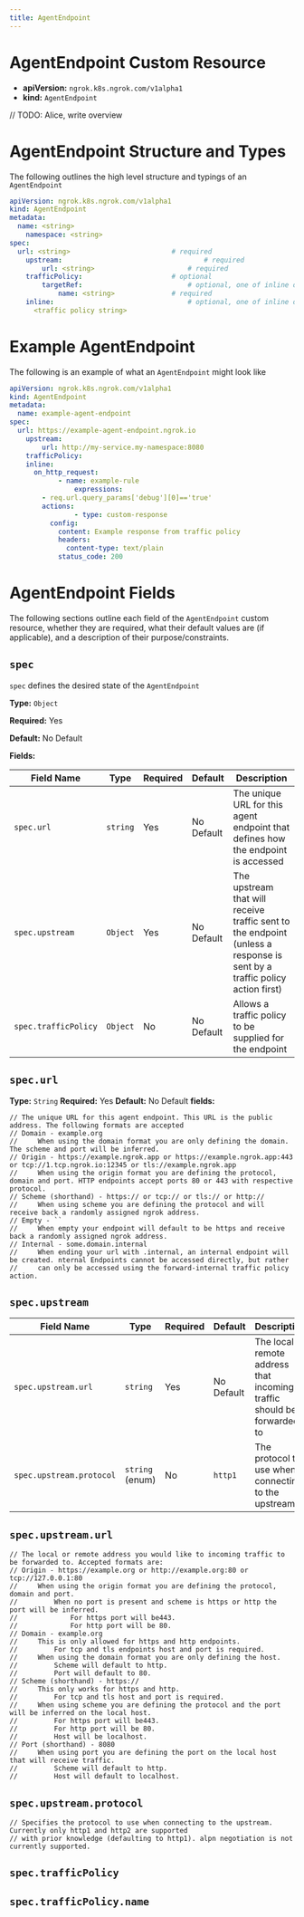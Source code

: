 ```yaml
---
title: AgentEndpoint
---
```



# AgentEndpoint Custom Resource

- **apiVersion:** `ngrok.k8s.ngrok.com/v1alpha1`
- **kind:** `AgentEndpoint`

// TODO: Alice, write overview

# AgentEndpoint Structure and Types

The following outlines the high level structure and typings of an `AgentEndpoint`

```yaml
apiVersion: ngrok.k8s.ngrok.com/v1alpha1
kind: AgentEndpoint
metadata:
  name: <string>
	namespace: <string>
spec:
  url: <string>							# required
	upstream:									# required
		url: <string>						# required
	trafficPolicy:						# optional
		targetRef:							# optional, one of inline or targetRef must be supplied
			name: <string>				# required
    inline:									# optional, one of inline or targetRef must be supplied
      <traffic policy string>
```

# Example AgentEndpoint

The following is an example of what an `AgentEndpoint` might look like

```yaml
apiVersion: ngrok.k8s.ngrok.com/v1alpha1
kind: AgentEndpoint
metadata:
  name: example-agent-endpoint
spec:
  url: https://example-agent-endpoint.ngrok.io
	upstream:
		url: http://my-service.my-namespace:8080
	trafficPolicy:
    inline:
      on_http_request:
			- name: example-rule
				expressions:
        - req.url.query_params['debug'][0]=='true'
        actions:
				- type: custom-response
          config:
            content: Example response from traffic policy
            headers:
              content-type: text/plain
            status_code: 200
```


# AgentEndpoint Fields

The following sections outline each field of the `AgentEndpoint` custom resource, whether they are required, what their default values are (if applicable), and a description of their purpose/constraints.

## `spec`

`spec` defines the desired state of the `AgentEndpoint`

**Type:** `Object`

**Required:** Yes

**Default:** No Default

**Fields:**

| Field Name            | Type       | Required  | Default    | Description                                        |
| --------------------- | ---------- | --------- | ---------- | -------------------------------------------------- |
| `spec.url`            | `string`   | Yes       | No Default | The unique URL for this agent endpoint that defines how the endpoint is accessed                                         |
| `spec.upstream`       | `Object`   | Yes       | No Default | The upstream that will receive traffic sent to the endpoint (unless a response is sent by a traffic policy action first) |
| `spec.trafficPolicy`  | `Object`   | No        | No Default | Allows a traffic policy to be supplied for the endpoint                                                                  |


## `spec.url`

**Type:** `String`
**Required:** Yes
**Default:** No Default
**fields:**

	// The unique URL for this agent endpoint. This URL is the public address. The following formats are accepted
	// Domain - example.org
	//     When using the domain format you are only defining the domain. The scheme and port will be inferred.
	// Origin - https://example.ngrok.app or https://example.ngrok.app:443 or tcp://1.tcp.ngrok.io:12345 or tls://example.ngrok.app
	//     When using the origin format you are defining the protocol, domain and port. HTTP endpoints accept ports 80 or 443 with respective protocol.
	// Scheme (shorthand) - https:// or tcp:// or tls:// or http://
	//     When using scheme you are defining the protocol and will receive back a randomly assigned ngrok address.
	// Empty - ``
	//     When empty your endpoint will default to be https and receive back a randomly assigned ngrok address.
	// Internal - some.domain.internal
	//     When ending your url with .internal, an internal endpoint will be created. nternal Endpoints cannot be accessed directly, but rather
	//     can only be accessed using the forward-internal traffic policy action.

## `spec.upstream`

| Field Name                     | Type              | Required  | Default    | Description                                        |
| ------------------------------ | ----------------- | --------- | ---------- | -------------------------------------------------- |
| `spec.upstream.url`            | `string`          | Yes       | No Default | The local or remote address that incoming traffic should be forwarded to |
| `spec.upstream.protocol`       | `string` (enum)   | No        | `http1`    | The protocol to use when connecting to the upstream                      |


## `spec.upstream.url`



	// The local or remote address you would like to incoming traffic to be forwarded to. Accepted formats are:
	// Origin - https://example.org or http://example.org:80 or tcp://127.0.0.1:80
	//     When using the origin format you are defining the protocol, domain and port.
	//         When no port is present and scheme is https or http the port will be inferred.
	//             For https port will be443.
	//             For http port will be 80.
	// Domain - example.org
	//     This is only allowed for https and http endpoints.
	//         For tcp and tls endpoints host and port is required.
	//     When using the domain format you are only defining the host.
	//         Scheme will default to http.
	//         Port will default to 80.
	// Scheme (shorthand) - https://
	//     This only works for https and http.
	//         For tcp and tls host and port is required.
	//     When using scheme you are defining the protocol and the port will be inferred on the local host.
	//         For https port will be443.
	//         For http port will be 80.
	//         Host will be localhost.
	// Port (shorthand) - 8080
	//     When using port you are defining the port on the local host that will receive traffic.
	//         Scheme will default to http.
	//         Host will default to localhost.

## `spec.upstream.protocol`

	// Specifies the protocol to use when connecting to the upstream. Currently only http1 and http2 are supported
	// with prior knowledge (defaulting to http1). alpn negotiation is not currently supported.

## `spec.trafficPolicy`
## `spec.trafficPolicy.name`
